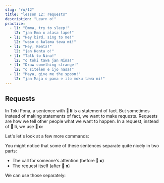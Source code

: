```yaml
---
slug: "ru/12"
title: "lesson 12: requests"
description: "Learn o!"
practice:
  - l1: "Emma, try to sleep!"
    l2: "jan Ema o alasa lape!"
  - l1: "Hey bird, sing to me!"
    l2: "waso o kalama tawa mi!"
  - l1: "Hey, Kenta!"
    l2: "jan Kenta o!"
  - l1: "Talk to Nina!"
    l2: "o toki tawa jan Nina!"
  - l1: "Draw something strange!"
    l2: "o sitelen e ijo nasa!"
  - l1: "Maya, give me the spoon!"
    l2: "jan Maja o pana e ilo moku tawa mi!"
---
```



## Requests

In Toki Pona, a sentence with **󱤧 li** is a statement of fact. But sometimes instead of making statements of fact, we want to make requests. Requests are how we tell other people what we want to happen. In a request, instead of **󱤧 li**, we use **󱥄 o**:

<List>
  <Word sl="o" m="starts a request, command, instruction, wish" />
  <Sentence sl="ilo li sitelen e pipi." m="The phone is showing a bug." />
  <Sentence sl="ilo o sitelen e waso!" m="Oh phone, please show a bird!" />
</List>

Let's let's look at a few more commands:

<List>
  <Sentence sl="jan o lukin e lipu pona!" m="People, please read the good paper!" />
  <Sentence sl="soweli mi o moku pona!" m="My cat, please eat well!" />
  <Sentence sl="jan lili sina o kama wawa!" m="May your child become strong!" />
  <Sentence sl="pona o tawa sina!" m="May goodness go to you! (Blessings be upon you!)" />
</List>

You might notice that some of these sentences separate quite nicely in two parts:
* The call for someone's attention (before **󱥄 o**)
* The request itself (after **󱥄 o**)

We can use those separately:

<List>
  <Sentence sl="jan Ema o pini e lupa tomo!" m="Emma, please close the door!" />
  <Sentence sl="jan Ema o!" m="Hey, Emma!" />
  <Sentence sl="o pini e lupa tomo!" m="Please close the door!" />
</List>

<Practice exercises={frontmatter.practice} client:load />
